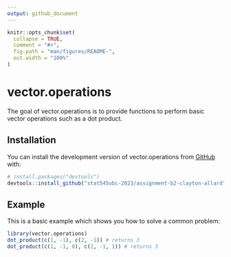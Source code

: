 ```yaml
---
output: github_document
---
```


<!-- README.md is generated from README.Rmd. Please edit that file -->

```r
knitr::opts_chunk$set(
  collapse = TRUE,
  comment = "#>",
  fig.path = "man/figures/README-",
  out.width = "100%"
)
```

# vector.operations

<!-- badges: start -->
<!-- badges: end -->

The goal of vector.operations is to provide functions to perform basic vector operations such as a dot product.

## Installation

You can install the development version of vector.operations from [GitHub](https://github.com/) with:

``` r
# install.packages("devtools")
devtools::install_github("stat545ubc-2023/assignment-b2-clayton-allard")
```

## Example

This is a basic example which shows you how to solve a common problem:

```r
library(vector.operations)
dot_product(c(1, -1), c(2, -1)) # returns 3
dot_product(c(1, -1, 0), c(2, -1, 1)) # returns 3
```
